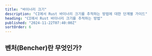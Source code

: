 ```yaml
---
title: "바이너리 크기"
description: "CI에서 Rust 바이너리 크기를 추적하는 방법에 대한 단계별 가이드"
heading: "CI에서 Rust 바이너리 크기를 추적하는 방법"
published: "2024-11-22T07:40:00Z"
sortOrder: 6
---
```



<Intro
  lang="Rust"
/>

## 벤처(Bencher)란 무엇인가?

<BencherIntro />

<Steps
  lang="Rust"
  optionUrl="/ko/docs/explanation/adapters/#%EF%B8%8F-file-size"
  adapterUrl="/ko/docs/explanation/adapters/#-json"
/>

<FileSizeInner>
  <CargoBuild />
</FileSizeInner>

<br />

<CallToAction />